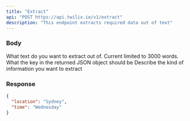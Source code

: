 ```yaml
---
title: "Extract"
api: "POST https://api.twilix.io/v1/extract"
description: "This endpoint extracts required data out of text"
---
```


### Body

<Snippet file="installation.mdx"/>

<ParamField body="text" type="string">
  What text do you want to extract out of. Current limited to 3000 words.
</ParamField>

<ParamField body="extractInputs" type="array">
  <Expandable title="extractInput">
    <ParamField body="key" type="string" name="key">
      What the key in the returned JSON object should be
    </ParamField>
    <ParamField body="description" type="string" name="description">
      Describe the kind of information you want to extract
    </ParamField>
  </Expandable>
</ParamField>

### Response

<ResponseExample>

```json Response
{
  "location": "Sydney",
  "time": "Wednesday"
}
```

</ResponseExample>

<Snippet file="header-application-type.mdx" />
